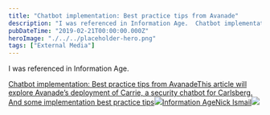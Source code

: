 ```yaml
---
title: "Chatbot implementation: Best practice tips from Avanade"
description: "I was referenced in Information Age.  Chatbot implementation: Best practice tips from AvanadeThis article will explore Avanade’s deployment of Carrie, a security chatbot for Carlsberg"
pubDateTime: "2019-02-21T00:00:00.000Z"
heroImage: "./../../placeholder-hero.png"
tags: ["External Media"]
---
```


I was referenced in Information Age.

[Chatbot implementation: Best practice tips from AvanadeThis article will explore Avanade’s deployment of Carrie, a security chatbot for Carlsberg. And some implementation best practice tips![](https://s27389.pcdn.co/wp-content/uploads/2018/06/cropped-IA_FAVICON_2018-1-192x192.png)Information AgeNick Ismail![](https://s27389.pcdn.co/wp-content/uploads/2019/02/chatbot-implementation-best-practice-e1550759421826.jpeg)](https://www.information-age.com/chatbot-implementation-best-practice-123479328/)

